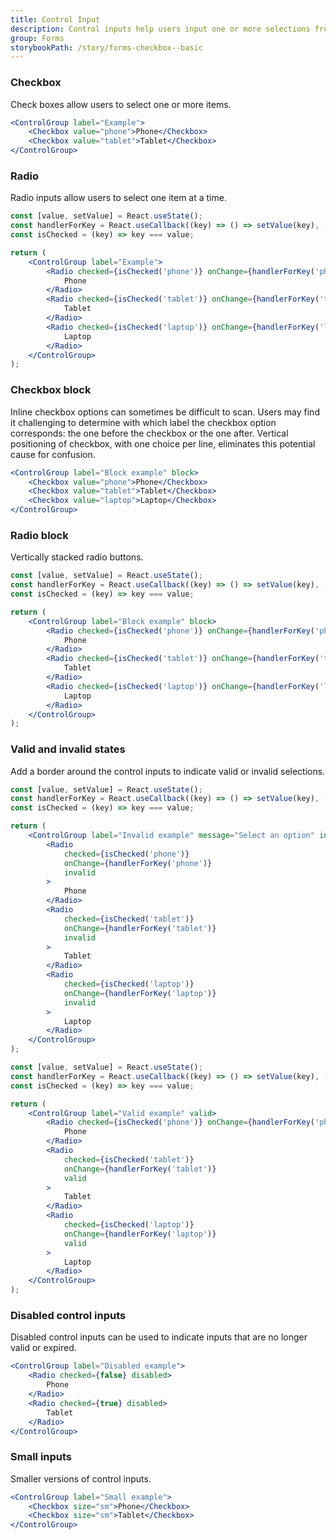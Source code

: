 ```yaml
---
title: Control Input
description: Control inputs help users input one or more selections from multiple options. Our control inputs consist of checkboxes and radio buttons.
group: Forms
storybookPath: /story/forms-checkbox--basic
---
```


### Checkbox

Check boxes allow users to select one or more items.

```jsx live
<ControlGroup label="Example">
	<Checkbox value="phone">Phone</Checkbox>
	<Checkbox value="tablet">Tablet</Checkbox>
</ControlGroup>
```

### Radio

Radio inputs allow users to select one item at a time.

```jsx live
const [value, setValue] = React.useState();
const handlerForKey = React.useCallback((key) => () => setValue(key), []);
const isChecked = (key) => key === value;

return (
	<ControlGroup label="Example">
		<Radio checked={isChecked('phone')} onChange={handlerForKey('phone')}>
			Phone
		</Radio>
		<Radio checked={isChecked('tablet')} onChange={handlerForKey('tablet')}>
			Tablet
		</Radio>
		<Radio checked={isChecked('laptop')} onChange={handlerForKey('laptop')}>
			Laptop
		</Radio>
	</ControlGroup>
);
```

### Checkbox block

Inline checkbox options can sometimes be difficult to scan. Users may find it challenging to determine with which label the checkbox option corresponds: the one before the checkbox or the one after. Vertical positioning of checkbox, with one choice per line, eliminates this potential cause for confusion.

```jsx live
<ControlGroup label="Block example" block>
	<Checkbox value="phone">Phone</Checkbox>
	<Checkbox value="tablet">Tablet</Checkbox>
	<Checkbox value="laptop">Laptop</Checkbox>
</ControlGroup>
```

### Radio block

Vertically stacked radio buttons.

```jsx live
const [value, setValue] = React.useState();
const handlerForKey = React.useCallback((key) => () => setValue(key), []);
const isChecked = (key) => key === value;

return (
	<ControlGroup label="Block example" block>
		<Radio checked={isChecked('phone')} onChange={handlerForKey('phone')}>
			Phone
		</Radio>
		<Radio checked={isChecked('tablet')} onChange={handlerForKey('tablet')}>
			Tablet
		</Radio>
		<Radio checked={isChecked('laptop')} onChange={handlerForKey('laptop')}>
			Laptop
		</Radio>
	</ControlGroup>
);
```

### Valid and invalid states

Add a border around the control inputs to indicate valid or invalid selections.

```jsx live
const [value, setValue] = React.useState();
const handlerForKey = React.useCallback((key) => () => setValue(key), []);
const isChecked = (key) => key === value;

return (
	<ControlGroup label="Invalid example" message="Select an option" invalid>
		<Radio
			checked={isChecked('phone')}
			onChange={handlerForKey('phone')}
			invalid
		>
			Phone
		</Radio>
		<Radio
			checked={isChecked('tablet')}
			onChange={handlerForKey('tablet')}
			invalid
		>
			Tablet
		</Radio>
		<Radio
			checked={isChecked('laptop')}
			onChange={handlerForKey('laptop')}
			invalid
		>
			Laptop
		</Radio>
	</ControlGroup>
);
```

```jsx live
const [value, setValue] = React.useState();
const handlerForKey = React.useCallback((key) => () => setValue(key), []);
const isChecked = (key) => key === value;

return (
	<ControlGroup label="Valid example" valid>
		<Radio checked={isChecked('phone')} onChange={handlerForKey('phone')} valid>
			Phone
		</Radio>
		<Radio
			checked={isChecked('tablet')}
			onChange={handlerForKey('tablet')}
			valid
		>
			Tablet
		</Radio>
		<Radio
			checked={isChecked('laptop')}
			onChange={handlerForKey('laptop')}
			valid
		>
			Laptop
		</Radio>
	</ControlGroup>
);
```

### Disabled control inputs

Disabled control inputs can be used to indicate inputs that are no longer valid or expired.

```jsx live
<ControlGroup label="Disabled example">
	<Radio checked={false} disabled>
		Phone
	</Radio>
	<Radio checked={true} disabled>
		Tablet
	</Radio>
</ControlGroup>
```

### Small inputs

Smaller versions of control inputs.

```jsx live
<ControlGroup label="Small example">
	<Checkbox size="sm">Phone</Checkbox>
	<Checkbox size="sm">Tablet</Checkbox>
</ControlGroup>
```

